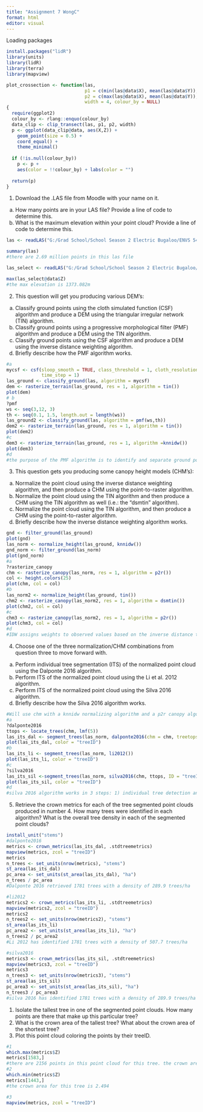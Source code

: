 ```yaml
---
title: "Assignment 7 WongC"
format: html
editor: visual
---
```


Loading packages 
```r
install.packages("lidR")
library(units)
library(lidR)
library(terra)
library(mapview)

plot_crossection <- function(las,
                             p1 = c(min(las@data$X), mean(las@data$Y)),
                             p2 = c(max(las@data$X), mean(las@data$Y)),
                             width = 4, colour_by = NULL)
{
  require(ggplot2)
  colour_by <- rlang::enquo(colour_by)
  data_clip <- clip_transect(las, p1, p2, width)
  p <- ggplot(data_clip@data, aes(X,Z)) + 
    geom_point(size = 0.5) + 
    coord_equal() + 
    theme_minimal()
  
  if (!is.null(colour_by))
    p <- p + 
    aes(color = !!colour_by) + labs(color = "")
  
  return(p)
}

```

1.	Download the .LAS file from Moodle with your name on it.
a.	How many points are in your LAS file? Provide a line of code to determine this.
b.	What is the maximum elevation within your point cloud? Provide a line of code to determine this.

```r
las <- readLAS("G:/Grad School/School Season 2 Electric Bugaloo/ENVS 5480/Assignment 7/Calen Wong.las")

summary(las)
#there are 2.69 million points in this las file 

las_select <- readLAS("G:/Grad School/School Season 2 Electric Bugaloo/ENVS 5480/Assignment 7/Calen Wong.las", select = "xyzi")

max(las_select@data$Z)
#the max elevation is 1373.082m 
```
2.	This question will get you producing various DEM’s:
a.	Classify ground points using the cloth simulated function (CSF) algorithm and produce a DEM using the triangular irregular network (TIN) algorithm.
b.	Classify ground points using a progressive morphological filter (PMF) algorithm and produce a DEM using the TIN algorithm.
c.	Classify ground points using the CSF algorithm and produce a DEM using the inverse distance weighting algorithm.
d.	Briefly describe how the PMF algorithm works. 

```r
#a
mycsf <- csf(sloop_smooth = TRUE, class_threshold = 1, cloth_resolution = 1,
             time_step = 1)
las_ground <- classify_ground(las, algorithm = mycsf)
dem <- rasterize_terrain(las_ground, res = 1, algorithm = tin())
plot(dem)
# b
?pmf
ws <- seq(3,12, 3)
th <- seq(0.1, 1.5, length.out = length(ws))
las_ground2 <- classify_ground(las, algorithm = pmf(ws,th))
dem2 <- rasterize_terrain(las_ground, res = 1, algorithm = tin())
plot(dem2)
#c
dem3 <- rasterize_terrain(las_ground, res = 1, algorithm =knnidw())
plot(dem3)
#d
#the purpose of the PMF algorithm is to identify and separate ground points from non-ground points. It works by iteratively applying morphological operations with different parameters to filter the non-ground points. Window size (ws) and threshold (th) parameters control sensitivity and accuracy of the filtering.
```
3.	This question gets you producing some canopy height models (CHM’s):
a.	Normalize the point cloud using the inverse distance weighting algorithm, and then produce a CHM using the point-to-raster algorithm.
b.	Normalize the point cloud using the TIN algorithm and then produce a CHM using the TIN algorithm as well (i.e.: the “dsmtin” algorithm).
c.	Normalize the point cloud using the TIN algorithm, and then produce a CHM using the point-to-raster algorithm.
d.	Briefly describe how the inverse distance weighting algorithm works.

```r
gnd <- filter_ground(las_ground)
plot(gnd)
las_norm <- normalize_height(las_ground, knnidw())
gnd_norm <- filter_ground(las_norm)
plot(gnd_norm)
#a
?rasterize_canopy
chm <- rasterize_canopy(las_norm, res = 1, algorithm = p2r())
col <- height.colors(25)
plot(chm, col = col)
#b
las_norm2 <- normalize_height(las_ground, tin())
chm2 <- rasterize_canopy(las_norm2, res = 1, algorithm = dsmtin())
plot(chm2, col = col)
#c
chm3 <- rasterize_canopy(las_norm2, res = 1, algorithm = p2r())
plot(chm3, col = col)
#d
#IDW assigns weights to observed values based on the inverse distance to the target point. It then takes a weighted average to estimate the value of the targeted point. 
```
4.	Choose one of the three normalization/CHM combinations from question three to move forward with. 
a.	Perform individual tree segmentation (ITS) of the normalized point cloud using the Dalponte 2016 algorithm.
b.	Perform ITS of the normalized point cloud using the Li et al. 2012 algorithm.
c.	Perform ITS of the normalized point cloud using the Silva 2016 algorithm.
d.	Briefly describe how the Silva 2016 algorithm works.
```r
#Will use chm with a knnidw normalizing algorithm and a p2r canopy algorithm
#a
?dalponte2016
ttops <- locate_trees(chm, lmf(5))
las_its_dal <- segment_trees(las_norm, dalponte2016(chm = chm, treetops = ttops))
plot(las_its_dal, color = "treeID")
#b
las_its_li <- segment_trees(las_norm, li2012())
plot(las_its_li, color = "treeID")
#c
?silva2016
las_its_sil <-segment_trees(las_norm, silva2016(chm, ttops, ID = "treeID"))
plot(las_its_sil, color = "treeID")
#d
#silva 2016 algorithm works in 3 steps: 1) individual tree detection and crown delineation to compute tree based metrics from the CHM. 2) automatic matching of trees from LiDAR for regression modeling. #) Nearest neighbor imputation modeling for estimating tree-level height, basal area, and stem volume.
```

5.	Retrieve the crown metrics for each of the tree segmented point clouds produced in number 4. How many trees were identified in each algorithm? What is the overall tree density in each of the segmented point clouds?
```r
install_unit("stems")
#dalponte2016
metrics <- crown_metrics(las_its_dal, .stdtreemetrics)
mapview(metrics, zcol = "treeID")
metrics
n_trees <- set_units(nrow(metrics), "stems")
st_area(las_its_dal)
pc_area <- set_units(st_area(las_its_dal), "ha")
n_trees / pc_area
#Dalponte 2016 retrieved 1781 trees with a density of 289.9 trees/ha

#li2012
metrics2 <- crown_metrics(las_its_li, .stdtreemetrics)
mapview(metrics2, zcol = "treeID")
metrics2
n_trees2 <- set_units(nrow(metrics2), "stems")
st_area(las_its_li)
pc_area2 <- set_units(st_area(las_its_li), "ha")
n_trees2 / pc_area2
#Li 2012 has identified 1781 trees with a density of 507.7 trees/ha

#silva2016
metrics3 <- crown_metrics(las_its_sil, .stdtreemetrics)
mapview(metrics3, zcol = "treeID")
metrics3
n_trees3 <- set_units(nrow(metrics3), "stems")
st_area(las_its_sil)
pc_area3 <- set_units(st_area(las_its_sil), "ha")
n_trees3 / pc_area3
#silva 2016 has identified 1781 trees with a density of 289.9 trees/ha
```

1.	Isolate the tallest tree in one of the segmented point clouds. How many points are there that make up this particular tree?
2.	What is the crown area of the tallest tree? What about the crown area of the shortest tree?
3.	Plot this point cloud coloring the points by their treeID.
```r
#1
which.max(metrics$Z)
metrics[1583,]
#there are 2156 points in this point cloud for this tree. the crown area is 51.34
#2 
which.min(metrics$Z)
metrics[1443,]
#the crown area for this tree is 2.494

#3
mapview(metrics, zcol = "treeID")
```